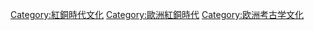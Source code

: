 [[Category:紅銅時代文化|Category:紅銅時代文化]]
[[Category:歐洲紅銅時代|Category:歐洲紅銅時代]]
[[Category:欧洲考古学文化|Category:欧洲考古学文化]]